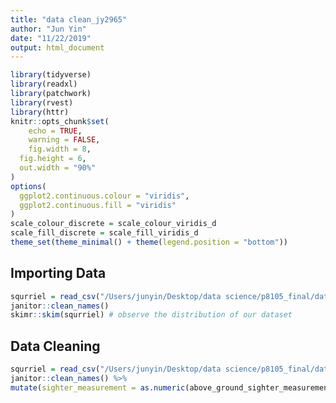 ```yaml
---
title: "data clean_jy2965"
author: "Jun Yin"
date: "11/22/2019"
output: html_document
---
```


```r
library(tidyverse)
library(readxl)
library(patchwork)
library(rvest)
library(httr)
knitr::opts_chunk$set(
	echo = TRUE,
	warning = FALSE,
	fig.width = 8, 
  fig.height = 6,
  out.width = "90%"
)
options(
  ggplot2.continuous.colour = "viridis",
  ggplot2.continuous.fill = "viridis"
)
scale_colour_discrete = scale_colour_viridis_d
scale_fill_discrete = scale_fill_viridis_d
theme_set(theme_minimal() + theme(legend.position = "bottom"))

```



## Importing Data

```r

squrriel = read_csv("/Users/junyin/Desktop/data science/p8105_final/data/2018_Central_Park_Squirrel_Census_-_Squirrel_Data.csv") %>% 
janitor::clean_names()  
skimr::skim(squrriel) # observe the distribution of our dataset
```




## Data Cleaning


```r

squrriel = read_csv("/Users/junyin/Desktop/data science/p8105_final/data/2018_Central_Park_Squirrel_Census_-_Squirrel_Data.csv") %>% 
janitor::clean_names() %>% 
mutate(sighter_measurement = as.numeric(above_ground_sighter_measurement))
```